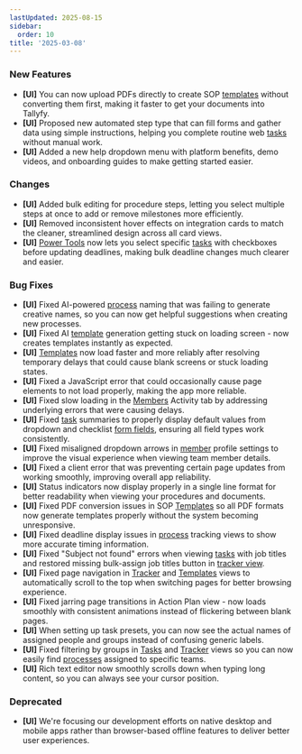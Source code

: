 ```yaml
---
lastUpdated: 2025-08-15
sidebar:
  order: 10
title: '2025-03-08'
---
```


### New Features

- **[UI]** You can now upload PDFs directly to create SOP [templates](/products/pro/documenting/templates/) without converting them first, making it faster to get your documents into Tallyfy.
- **[UI]** Proposed new automated step type that can fill forms and gather data using simple instructions, helping you complete routine web [tasks](/products/pro/tracking-and-tasks/tasks/) without manual work.
- **[UI]** Added a new help dropdown menu with platform benefits, demo videos, and onboarding guides to make getting started easier.

### Changes

- **[UI]** Added bulk editing for procedure steps, letting you select multiple steps at once to add or remove milestones more efficiently.
- **[UI]** Removed inconsistent hover effects on integration cards to match the cleaner, streamlined design across all card views.
- **[UI]** [Power Tools](/products/pro/documenting/templates/how-can-power-tools-enhance-my-tallyfy-experience/) now lets you select specific [tasks](/products/pro/tracking-and-tasks/tasks/) with checkboxes before updating deadlines, making bulk deadline changes much clearer and easier.

### Bug Fixes

- **[UI]** Fixed AI-powered [process](/products/pro/tracking-and-tasks/processes/) naming that was failing to generate creative names, so you can now get helpful suggestions when creating new processes.
- **[UI]** Fixed AI [template](/products/pro/documenting/templates/) generation getting stuck on loading screen - now creates templates instantly as expected.
- **[UI]** [Templates](/products/pro/documenting/templates/) now load faster and more reliably after resolving temporary delays that could cause blank screens or stuck loading states.
- **[UI]** Fixed a JavaScript error that could occasionally cause page elements to not load properly, making the app more reliable.
- **[UI]** Fixed slow loading in the [Members](/products/pro/documenting/members/) Activity tab by addressing underlying errors that were causing delays.
- **[UI]** Fixed [task](/products/pro/tracking-and-tasks/tasks/) summaries to properly display default values from dropdown and checklist [form fields](/products/pro/tracking-and-tasks/tasks/what-are-form-fields-in-tallyfy/), ensuring all field types work consistently.
- **[UI]** Fixed misaligned dropdown arrows in [member](/products/pro/documenting/members/) profile settings to improve the visual experience when viewing team member details.
- **[UI]** Fixed a client error that was preventing certain page updates from working smoothly, improving overall app reliability.
- **[UI]** Status indicators now display properly in a single line format for better readability when viewing your procedures and documents.
- **[UI]** Fixed PDF conversion issues in SOP [Templates](/products/pro/documenting/templates/) so all PDF formats now generate templates properly without the system becoming unresponsive.
- **[UI]** Fixed deadline display issues in [process](/products/pro/tracking-and-tasks/processes/) tracking views to show more accurate timing information.
- **[UI]** Fixed "Subject not found" errors when viewing [tasks](/products/pro/tracking-and-tasks/tasks/) with job titles and restored missing bulk-assign job titles button in [tracker view](/products/pro/tracking-and-tasks/tracker-view/).
- **[UI]** Fixed page navigation in [Tracker](/products/pro/tracking-and-tasks/tracker-view/) and [Templates](/products/pro/documenting/templates/) views to automatically scroll to the top when switching pages for better browsing experience.
- **[UI]** Fixed jarring page transitions in Action Plan view - now loads smoothly with consistent animations instead of flickering between blank pages.
- **[UI]** When setting up task presets, you can now see the actual names of assigned people and groups instead of confusing generic labels.
- **[UI]** Fixed filtering by groups in [Tasks](/products/pro/tracking-and-tasks/tasks-view/) and [Tracker](/products/pro/tracking-and-tasks/tracker-view/) views so you can now easily find [processes](/products/pro/tracking-and-tasks/processes/) assigned to specific teams.
- **[UI]** Rich text editor now smoothly scrolls down when typing long content, so you can always see your cursor position.

### Deprecated

- **[UI]** We're focusing our development efforts on native desktop and mobile apps rather than browser-based offline features to deliver better user experiences.